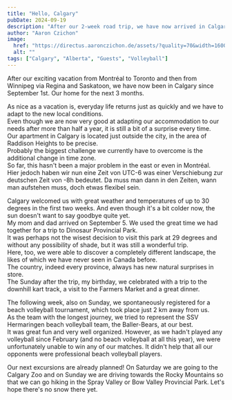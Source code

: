 ```yaml
---
title: "Hello, Calgary"
pubDate: 2024-09-19
description: "After our 2-week road trip, we have now arrived in Calgary."
author: "Aaron Czichon"
image:
  href: "https://directus.aaronczichon.de/assets/?quality=70&width=1600"
  alt: ""
tags: ["Calgary", "Alberta", "Guests", "Volleyball"]
---
```



After our exciting vacation from Montréal to Toronto and then from Winnipeg via Regina and Saskatoon, we have now been in Calgary since September 1st. Our home for the next 3 months.

As nice as a vacation is, everyday life returns just as quickly and we have to adapt to the new local conditions.  
Even though we are now very good at adapting our accommodation to our needs after more than half a year, it is still a bit of a surprise every time.  
Our apartment in Calgary is located just outside the city, in the area of Raddison Heights to be precise.  
Probably the biggest challenge we currently have to overcome is the additional change in time zone.  
So far, this hasn't been a major problem in the east or even in Montréal.  
Hier jedoch haben wir nun eine Zeit von UTC-6 was einer Verschiebung zur deutschen Zeit von -8h bedeutet. Da muss man dann in den Zeiten, wann man aufstehen muss, doch etwas flexibel sein.

Calgary welcomed us with great weather and temperatures of up to 30 degrees in the first two weeks. And even though it's a bit colder now, the sun doesn't want to say goodbye quite yet.  
My mom and dad arrived on September 5. We used the great time we had together for a trip to Dinosaur Provincial Park.  
It was perhaps not the wisest decision to visit this park at 29 degrees and without any possibility of shade, but it was still a wonderful trip.  
Here, too, we were able to discover a completely different landscape, the likes of which we have never seen in Canada before.  
The country, indeed every province, always has new natural surprises in store.  
The Sunday after the trip, my birthday, we celebrated with a trip to the downhill kart track, a visit to the Farmers Market and a great dinner.

The following week, also on Sunday, we spontaneously registered for a beach volleyball tournament, which took place just 2 km away from us.  
As the team with the longest journey, we tried to represent the SSV Hermaringen beach volleyball team, the Baller-Bears, at our best.  
It was great fun and very well organized. However, as we hadn't played any volleyball since February (and no beach volleyball at all this year), we were unfortunately unable to win any of our matches. It didn't help that all our opponents were professional beach volleyball players.

Our next excursions are already planned! On Saturday we are going to the Calgary Zoo and on Sunday we are driving towards the Rocky Mountains so that we can go hiking in the Spray Valley or Bow Valley Provincial Park. Let's hope there's no snow there yet.
